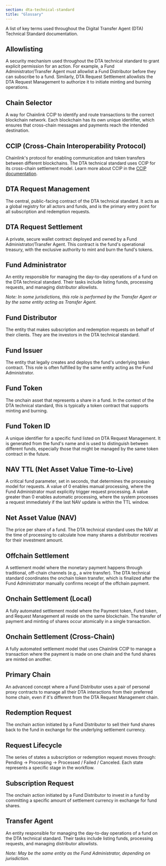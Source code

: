 ```yaml
---
section: dta-technical-standard
title: "Glossary"
---
```



<Dta section="dtaNotes" />

A list of key terms used throughout the Digital Transfer Agent (DTA) Technical Standard documentation.

## Allowlisting

A security mechanism used throughout the DTA technical standard to grant explicit permission for an action. For example, a Fund Administrator/Transfer Agent must allowlist a Fund Distributor before they can subscribe to a fund. Similarly, DTA Request Settlement allowlists the DTA Request Management to authorize it to initiate minting and burning operations.

## Chain Selector

A way for Chainlink CCIP to identify and route transactions to the correct blockchain network. Each blockchain has its own unique identifier, which ensures that cross-chain messages and payments reach the intended destination.

## CCIP (Cross-Chain Interoperability Protocol)

Chainlink's protocol for enabling communication and token transfers between different blockchains. The DTA technical standard uses CCIP for its cross-chain settlement model. Learn more about CCIP in the [CCIP documentation](/ccip).

## DTA Request Management

The central, public-facing contract of the DTA technical standard. It acts as a global registry for all actors and funds, and is the primary entry point for all subscription and redemption requests.

## DTA Request Settlement

A private, secure wallet contract deployed and owned by a Fund Administrator/Transfer Agent. This contract is the fund's operational treasury, with the exclusive authority to mint and burn the fund's tokens.

## Fund Administrator

An entity responsible for managing the day-to-day operations of a fund on the DTA technical standard. Their tasks include listing funds, processing requests, and managing distributor allowlists.

_Note: In some jurisdictions, this role is performed by the Transfer Agent or by the same entity acting as Transfer Agent._

## Fund Distributor

The entity that makes subscription and redemption requests on behalf of their clients. They are the investors in the DTA technical standard.

## Fund Issuer

The entity that legally creates and deploys the fund's underlying token contract. This role is often fulfilled by the same entity acting as the Fund Administrator.

## Fund Token

The onchain asset that represents a share in a fund. In the context of the DTA technical standard, this is typically a token contract that supports minting and burning.

## Fund Token ID

A unique identifier for a specific fund listed on DTA Request Management. It is generated from the fund's name and is used to distinguish between different funds, especially those that might be managed by the same token contract in the future.

## NAV TTL (Net Asset Value Time-to-Live)

A critical fund parameter, set in seconds, that determines the processing model for requests. A value of 0 enables manual processing, where the Fund Administrator must explicitly trigger request processing. A value greater than 0 enables automatic processing, where the system processes a request immediately if the last NAV update is within the TTL window.

## Net Asset Value (NAV)

The price per share of a fund. The DTA technical standard uses the NAV at the time of processing to calculate how many shares a distributor receives for their investment amount.

## Offchain Settlement

A settlement model where the monetary payment happens through traditional, off-chain channels (e.g., a wire transfer). The DTA technical standard coordinates the onchain token transfer, which is finalized after the Fund Administrator manually confirms receipt of the offchain payment.

## Onchain Settlement (Local)

A fully automated settlement model where the Payment token, Fund token, and Request Management all reside on the same blockchain. The transfer of payment and minting of shares occur atomically in a single transaction.

## Onchain Settlement (Cross-Chain)

A fully automated settlement model that uses Chainlink CCIP to manage a transaction where the payment is made on one chain and the fund shares are minted on another.

## Primary Chain

An advanced concept where a Fund Distributor uses a pair of personal proxy contracts to manage all their DTA interactions from their preferred home chain, even if it's different from the DTA Request Management chain.

## Redemption Request

The onchain action initiated by a Fund Distributor to sell their fund shares back to the fund in exchange for the underlying settlement currency.

## Request Lifecycle

The series of states a subscription or redemption request moves through: Pending → Processing → Processed / Failed / Canceled. Each state represents a specific stage in the workflow.

## Subscription Request

The onchain action initiated by a Fund Distributor to invest in a fund by committing a specific amount of settlement currency in exchange for fund shares.

## Transfer Agent

An entity responsible for managing the day-to-day operations of a fund on the DTA technical standard. Their tasks include listing funds, processing requests, and managing distributor allowlists.

_Note: May be the same entity as the Fund Administrator, depending on jurisdiction._
